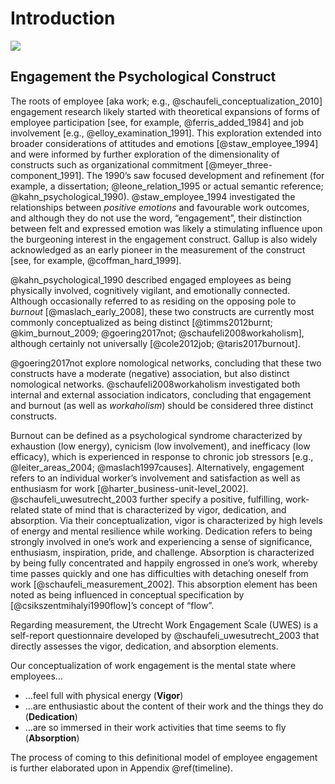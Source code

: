 # Introduction {#intro}

![](research.jpg)

## Engagement the Psychological Construct

The roots of employee [aka work; e.g., @schaufeli_conceptualization_2010] engagement research likely started with theoretical expansions of forms of employee participation [see, for example, @ferris_added_1984] and job involvement [e.g., @elloy_examination_1991]. This exploration extended into broader considerations of attitudes and emotions [@staw_employee_1994] and were informed by further exploration of the dimensionality of constructs such as organizational commitment [@meyer_three-component_1991]. The 1990's saw focused development and refinement (for example, a dissertation; @leone_relation_1995 or actual semantic reference; @kahn_psychological_1990). @staw_employee_1994 investigated the  relationships between *positive emotions* and favourable work outcomes, and although they do not use the word, "engagement", their distinction between felt and expressed emotion was likely a stimulating influence upon the burgeoning interest in the engagement construct. Gallup is also widely acknowledged as an early pioneer in the measurement of the construct [see, for example, @coffman_hard_1999]. 

@kahn_psychological_1990 described engaged employees as being physically involved, cognitively vigilant, and emotionally connected. Although occasionally referred to as residing on the opposing pole to *burnout* [@maslach_early_2008], these two constructs are currently most commonly conceptualized as being distinct [@timms2012burnt; @kim_burnout_2009; @goering2017not; @schaufeli2008workaholism], although certainly not universally [@cole2012job; @taris2017burnout].  

@goering2017not explore nomological networks, concluding that these two constructs have a moderate (negative) association, but also distinct nomological networks. @schaufeli2008workaholism investigated both internal and external association indicators, concluding that engagement and burnout (as well as *workaholism*) should be considered three distinct constructs. 

Burnout can be defined as a psychological syndrome characterized by exhaustion (low energy), cynicism (low involvement), and inefficacy (low efficacy), which is experienced in response to chronic job stressors [e.g., @leiter_areas_2004; @maslach1997causes]. Alternatively, engagement refers to an individual worker’s involvement and satisfaction as well as enthusiasm for work [@harter_business-unit-level_2002]. @schaufeli_uwesutrecht_2003 further specify a positive, fulfilling, work-related state of mind that is characterized by vigor, dedication, and absorption. Via their conceptualization, vigor is characterized by high levels of energy and mental resilience while working. Dedication refers to being strongly involved in one’s work and experiencing a sense of significance, enthusiasm, inspiration, pride, and challenge. Absorption is characterized by being fully concentrated and happily engrossed in one’s work, whereby time passes quickly and one has difficulties with detaching oneself from work [@schaufeli_measurement_2002]. This absorption element has been noted as being influenced in conceptual specification by [@csikszentmihalyi1990flow]'s concept of "flow". 

Regarding measurement, the Utrecht Work Engagement Scale (UWES) is a self-report questionnaire developed by @schaufeli_uwesutrecht_2003 that directly assesses the vigor, dedication, and absorption elements. 

Our conceptualization of work engagement is the mental state where employees...  

+ ...feel full with physical energy (**Vigor**)
+ ...are enthusiastic about the content of their work and the things they do (**Dedication**)
+ ...are so immersed in their work activities that time seems to fly (**Absorption**)

The process of coming to this definitional model of employee engagement is further elaborated upon in Appendix \@ref(timeline). 


